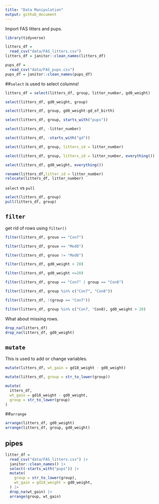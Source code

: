 ```yaml
---
title: "Data Manipulation"
output: github_document
---
```


Import FAS litters and pups.


```r
library(tidyverse)

litters_df = 
  read_csv("data/FAS_litters.csv")
litters_df = janitor::clean_names(litters_df)

pups_df = 
  read_csv("data/FAS_pups.csv")
pups_df = janitor::clean_names(pups_df)
```

##`select` is used to select columns!

```r
litters_df = select(litters_df, group, litter_number, gd0_weight)

select(litters_df, gd0_weight, group)

select(litters_df, group, gd0_weight:gd_of_birth)

select(litters_df, group, starts_with("pups"))

select(litters_df, -litter_number)

select(litters_df, -starts_with("gd"))

select(litters_df, group, litters_id = litter_number)

select(litters_df, group, litters_id = litter_number, everything())

select(litters_df, gd0_weight, everything())
```

```r
rename(litters_df,litter_id = litter_number)
relocate(litters_df, litter_number)
```


`select` vs `pull`
```r
select(litters_df, group)
pull(litters_df, group)
```

## `filter`

get rid of rows using `filter()`

```r
filter(litters_df, grouo == "Con7")

filter(litters_df, grouo == "Mod8")

filter(litters_df, grouo != "Mod8")

filter(litters_df, gd0_weight > 20)

filter(litters_df, gd0_weight <=20)

filter(litters_df, group == "Con7" | group == "Con8")

filter(litters_df, group %in% c("Con7", "Con8"))

filter(litters_df, !(group == "Con7"))

filter(litters_df, group %in% c("Con7, "Con8), gd0_weight > 20)
```

What about missing rows.

```r
drop_na(litters_df)
drop_na(litters_df, gd0_weight)
```


## `mutate`

This is used to add or change variables.

```r
mutate(litters_df, wt_gain = gd18_weight - gd0_weight)

mutate(litters_df, group = str_to_lower(group))

mutate(
  itters_df,
  wt_gain = gd18_weight - gd0_weight,
  group = str_to_lower(group)
)
```

##`arrange`

```r
arrange(litters_df, gd0_weight)
arrange(litters_df, group, gd0_weight)

```


## pipes

```r
litter_df = 
  read_csv("data/FAS_litters.csv") |>
  janitor::clean_names() |> 
  select(-starts_with("pups")) |> 
  mutate(
    group = str_to_lower(group),
    wt_gain = gd18_weight = gd0_weight,
  ) |> 
  drop_na(wt_gain) |> 
  arrange(group, wt_gain)
```


```r
```





